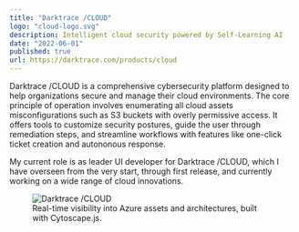 ```yaml
---
title: "Darktrace /CLOUD"
logo: "cloud-logo.svg"
description: Intelligent cloud security powered by Self-Learning AI
date: "2022-06-01"
published: true
url: https://darktrace.com/products/cloud
---
```


Darktrace /CLOUD is a comprehensive cybersecurity platform designed to help organizations secure and manage their cloud environments. The core principle of operation involves enumerating all cloud assets misconfigurations such as S3 buckets with overly permissive access. It offers tools to customize security postures, guide the user through remediation steps, and streamline workflows with features like one-click ticket creation and autononous response.

My current role is as leader UI developer for Darktrace /CLOUD, which I have overseen from the very start, through first release, and currently working on a wide range of cloud innovations.

<figure>
    <img src="/images/cloud2.png" alt="Darktrace /CLOUD" />
    <figcaption>Real-time visibility into Azure assets and architectures, built with Cytoscape.js.</figcaption>
</figure>
